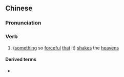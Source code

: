 ==Chinese==
{{zh-forms}}

===Pronunciation===
{{zh-pron
|m=zhèntiān
|mn=chìn-thiⁿ
|cat=v
}}

===Verb===
{{zh-verb}}

# {{lb|zh|literary}} ([[something]] so [[forceful]] [[that]] it) [[shake]]s the [[heavens]]

====Derived terms====
* {{zh-l|喊聲震天}}